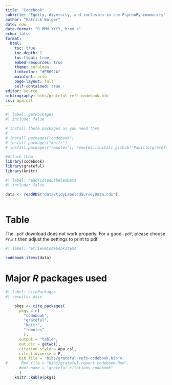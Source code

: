 ```yaml
---
title: "Codebook"
subtitle: "Equity, diversity, and inclusion in the PsychoPy community"
author: "Patrick Bolger"
date: now
date-format: "D MMM YYYY, h:mm a"
echo: false
format: 
  html:
    toc: true
    toc-depth: 2
    toc-float: true
    embed-resources: true
    theme: cerulean
    linkcolor: "#EB692A"
    mainfont: arvo
    page-layout: full
    self-contained: true
editor: source
bibliography: bibs/grateful-refs-codebook.bib
csl: apa.csl
---
```


```r
#| label: getPackages
#| include: false

# Install these packages as you need them
#
# install.packages("codebook")
# install.packages("knitr")
# install.packages("remotes"); remotes::install_github("Pakillo/grateful")

#Attach them
library(codebook)
library(grateful)
library(knitr)

```

```r
#| label: readTidiedLabeledData
#| include: false

data <- readRDS("data/tidyLabeledSurveyData.rds")
              
```

# Table

::: {.callout-warning}
The `.pdf` download does not work properly. For a good `.pdf`, please choose `Print` then adjust the settings to print to pdf.
:::

```r
#| label: retrieveCodebookItems

codebook_items(data)

```

# Major *R* packages used

```r
#| label: citePackages
#| results: asis

    pkgs <- cite_packages(
      pkgs = c(
        "codebook",
        "grateful",
        "knitr",
        "remotes"
        ),
      output = "table", 
      out.dir = getwd(),
      citation.style = apa.csl,
      cite.tidyverse = F,
      bib.file = "bibs/grateful-refs-codebook.bib"#,
#      Rmd.file = "bibs/grateful-report-codebook.Rmd",
      #out.name = "grateful-citations-codebook"
      )
    knitr::kable(pkgs)

```
